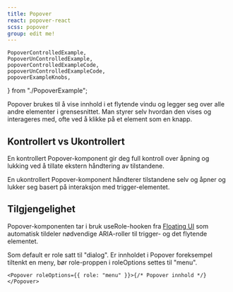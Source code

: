 ```yaml
---
title: Popover
react: popover-react
scss: popover
group: edit me!
---
```


    PopoverControlledExample,
    PopoverUnControlledExample,
    popoverControlledExampleCode,
    popoverUnControlledExampleCode,
    popoverExampleKnobs,
} from "./PopoverExample";

<Ingress>
    Popover brukes til å vise innhold i et flytende vindu og legger seg over alle andre elementer i grensesnittet. Man
    styrer selv hvordan den vises og interageres med, ofte ved å klikke på et element som en knapp.
</Ingress>

## Kontrollert vs Ukontrollert

En kontrollert Popover-komponent gir deg full kontroll over åpning og lukking ved å tillate ekstern håndtering av tilstandene.

<ComponentExample
    title="Kontrollert Popover"
    component={PopoverControlledExample}
    codeExample={popoverControlledExampleCode}
    knobs={popoverExampleKnobs}
/>

En ukontrollert Popover-komponent håndterer tilstandene selv og åpner og lukker seg basert på interaksjon med trigger-elementet.

<ComponentExample
    title="Ukontrollert Popover"
    component={PopoverUnControlledExample}
    codeExample={popoverUnControlledExampleCode}
    knobs={popoverExampleKnobs}
/>

## Tilgjengelighet

Popover-komponenten tar i bruk useRole-hooken fra [Floating UI](https://floating-ui.com/docs/userole) som automatisk tildeler nødvendige ARIA-roller til trigger- og det flytende elementet.

Som default er role satt til "dialog". Er innholdet i Popover foreksempel tiltenkt en meny, bør role-proppen i roleOptions settes til "menu".

```tsx
<Popover roleOptions={{ role: "menu" }}>{/* Popover innhold */}</Popover>
```
